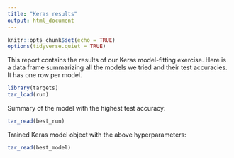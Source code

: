 ```yaml
---
title: "Keras results"
output: html_document
---
```


```r
knitr::opts_chunk$set(echo = TRUE)
options(tidyverse.quiet = TRUE)
```

This report contains the results of our Keras model-fitting exercise. Here is a data frame summarizing all the models we tried and their test accuracies. It has one row per model.

```r
library(targets)
tar_load(run)
```

Summary of the model with the highest test accuracy:

```r
tar_read(best_run)
```

Trained Keras model object with the above hyperparameters:

```r
tar_read(best_model)
```
